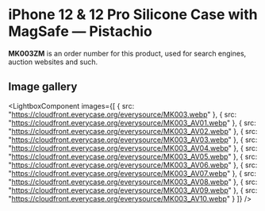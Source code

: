 
# iPhone 12 & 12 Pro Silicone Case with MagSafe — Pistachio

<Callout type='info' emoji='👉🏻'>**MK003ZM** is an order number for this product, used for search engines, auction websites and such.</Callout>

## Image gallery

<LightboxComponent
    images={[
      {
        src: "https://cloudfront.everycase.org/everysource/MK003.webp"
      },
      {
        src: "https://cloudfront.everycase.org/everysource/MK003_AV01.webp"
      },
      {
        src: "https://cloudfront.everycase.org/everysource/MK003_AV02.webp"
      },
      {
        src: "https://cloudfront.everycase.org/everysource/MK003_AV03.webp"
      },
      {
        src: "https://cloudfront.everycase.org/everysource/MK003_AV04.webp"
      },
      {
        src: "https://cloudfront.everycase.org/everysource/MK003_AV05.webp"
      },
      {
        src: "https://cloudfront.everycase.org/everysource/MK003_AV06.webp"
      },
      {
        src: "https://cloudfront.everycase.org/everysource/MK003_AV07.webp"
      },
      {
        src: "https://cloudfront.everycase.org/everysource/MK003_AV08.webp"
      },
      {
        src: "https://cloudfront.everycase.org/everysource/MK003_AV09.webp"
      },
      {
        src: "https://cloudfront.everycase.org/everysource/MK003_AV10.webp"
      }
    ]}
  />
